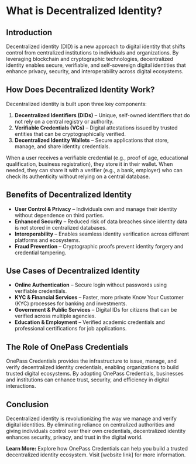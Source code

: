 # What is Decentralized Identity?

## Introduction

Decentralized identity (DID) is a new approach to digital identity that shifts control from centralized institutions to individuals and organizations. By leveraging blockchain and cryptographic technologies, decentralized identity enables secure, verifiable, and self-sovereign digital identities that enhance privacy, security, and interoperability across digital ecosystems.

## How Does Decentralized Identity Work?

Decentralized identity is built upon three key components:

1. **Decentralized Identifiers (DIDs)** – Unique, self-owned identifiers that do not rely on a central registry or authority.
2. **Verifiable Credentials (VCs)** – Digital attestations issued by trusted entities that can be cryptographically verified.
3. **Decentralized Identity Wallets** – Secure applications that store, manage, and share identity credentials.

When a user receives a verifiable credential (e.g., proof of age, educational qualification, business registration), they store it in their wallet. When needed, they can share it with a verifier (e.g., a bank, employer) who can check its authenticity without relying on a central database.

## Benefits of Decentralized Identity

- **User Control & Privacy** – Individuals own and manage their identity without dependence on third parties.
- **Enhanced Security** – Reduced risk of data breaches since identity data is not stored in centralized databases.
- **Interoperability** – Enables seamless identity verification across different platforms and ecosystems.
- **Fraud Prevention** – Cryptographic proofs prevent identity forgery and credential tampering.

## Use Cases of Decentralized Identity

- **Online Authentication** – Secure login without passwords using verifiable credentials.
- **KYC & Financial Services** – Faster, more private Know Your Customer (KYC) processes for banking and investments.
- **Government & Public Services** – Digital IDs for citizens that can be verified across multiple agencies.
- **Education & Employment** – Verified academic credentials and professional certifications for job applications.

## The Role of OnePass Credentials

OnePass Credentials provides the infrastructure to issue, manage, and verify decentralized identity credentials, enabling organizations to build trusted digital ecosystems. By adopting OnePass Credentials, businesses and institutions can enhance trust, security, and efficiency in digital interactions.

## Conclusion

Decentralized identity is revolutionizing the way we manage and verify digital identities. By eliminating reliance on centralized authorities and giving individuals control over their own credentials, decentralized identity enhances security, privacy, and trust in the digital world.

**Learn More:** Explore how OnePass Credentials can help you build a trusted decentralized identity ecosystem. Visit [website link] for more information.
